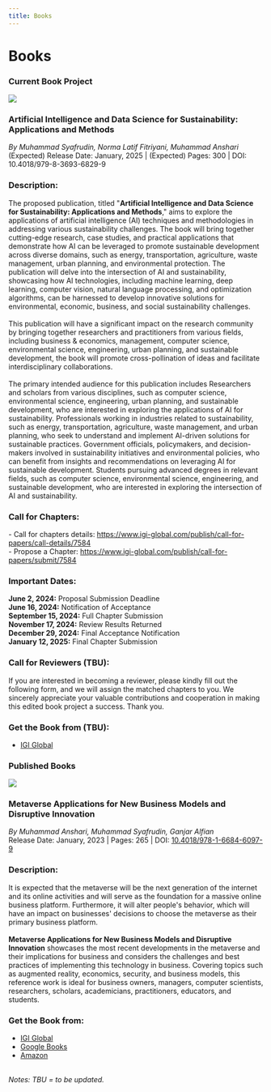 ```yaml
---
title: Books
---
```


# Books

### <highlight  color="#04be58">Current Book Project</highlight>

<div class="row">
<div class="col col--2"><img src="/updates/comingsoon.png"/></div>
<div class="col col--10">
<h3>Artificial Intelligence and Data Science for Sustainability: Applications and Methods</h3>
<i>By Muhammad Syafrudin, Norma Latif Fitriyani, Muhammad Anshari</i>
<br/>(Expected) Release Date: January, 2025 | (Expected) Pages: 300 | DOI: 10.4018/979-8-3693-6829-9
<br/>
<h3>Description:</h3>
The proposed publication, titled "<b>Artificial Intelligence and Data Science for Sustainability: Applications and Methods</b>," aims to explore the applications of artificial intelligence (AI) techniques and methodologies in addressing various sustainability challenges. The book will bring together cutting-edge research, case studies, and practical applications that demonstrate how AI can be leveraged to promote sustainable development across diverse domains, such as energy, transportation, agriculture, waste management, urban planning, and environmental protection. The publication will delve into the intersection of AI and sustainability, showcasing how AI technologies, including machine learning, deep learning, computer vision, natural language processing, and optimization algorithms, can be harnessed to develop innovative solutions for environmental, economic, business, and social sustainability challenges.
<br/><br/>
This publication will have a significant impact on the research community by bringing together researchers and practitioners from various fields, including business & economics, management, computer science, environmental science, engineering, urban planning, and sustainable development, the book will promote cross-pollination of ideas and facilitate interdisciplinary collaborations.
<br/><br/>
The primary intended audience for this publication includes Researchers and scholars from various disciplines, such as computer science, environmental science, engineering, urban planning, and sustainable development, who are interested in exploring the applications of AI for sustainability. Professionals working in industries related to sustainability, such as energy, transportation, agriculture, waste management, and urban planning, who seek to understand and implement AI-driven solutions for sustainable practices. Government officials, policymakers, and decision-makers involved in sustainability initiatives and environmental policies, who can benefit from insights and recommendations on leveraging AI for sustainable development. Students pursuing advanced degrees in relevant fields, such as computer science, environmental science, engineering, and sustainable development, who are interested in exploring the intersection of AI and sustainability.<br/>

<h3>Call for Chapters:</h3>
- Call for chapters details: <a target='_blank' alt='link' rel='noopener noreferrer' href='https://www.igi-global.com/publish/call-for-papers/call-details/7584'>https://www.igi-global.com/publish/call-for-papers/call-details/7584</a>
<br/> - Propose a Chapter: <a target='_blank' alt='link' rel='noopener noreferrer' href='https://www.igi-global.com/publish/call-for-papers/submit/7584'>https://www.igi-global.com/publish/call-for-papers/submit/7584</a>
<br/>
<h3>Important Dates:</h3>
<b>June 2, 2024:</b> Proposal Submission Deadline
<br/><b>June 16, 2024:</b> Notification of Acceptance
<br/><b>September 15, 2024:</b> Full Chapter Submission
<br/><b>November 17, 2024:</b> Review Results Returned
<br/><b>December 29, 2024:</b> Final Acceptance Notification
<br/><b>January 12, 2025:</b> Final Chapter Submission
<br/>

<h3>Call for Reviewers (TBU):</h3>
If you are interested in becoming a reviewer, please kindly fill out the following form, and we will assign the matched chapters to you. We sincerely appreciate your valuable contributions and cooperation in making this edited book project a success. Thank you.
<br/>
<h3>Get the Book from (TBU):</h3>
<ul>
<li><a target='_blank' alt='link' rel='noopener noreferrer' href='https://www.igi-global.com/book/artificial-intelligence-data-science-sustainability/345966'>IGI Global</a></li>
</ul>
</div>
</div>

### <highlight  color="#0184c6">Published Books</highlight>

<div class="row">
<div class="col col--2"><img src="/updates/metaverse-book.jpg"/></div>
<div class="col col--10">
<h3>Metaverse Applications for New Business Models and Disruptive Innovation
</h3>
<i>By Muhammad Anshari, Muhammad Syafrudin, Ganjar Alfian</i>
<br/>Release Date: January, 2023 | Pages: 265 | DOI: <a target='_blank' alt='link' rel='noopener noreferrer' href='https://doi.org/10.4018/978-1-6684-6097-9'>10.4018/978-1-6684-6097-9</a><br/>
<h3>Description:</h3>
It is expected that the metaverse will be the next generation of the internet and its online activities and will serve as the foundation for a massive online business platform. Furthermore, it will alter people's behavior, which will have an impact on businesses' decisions to choose the metaverse as their primary business platform.
<br/><br/>
<b>Metaverse Applications for New Business Models and Disruptive Innovation</b> showcases the most recent developments in the metaverse and their implications for business and considers the challenges and best practices of implementing this technology in business. Covering topics such as augmented reality, economics, security, and business models, this reference work is ideal for business owners, managers, computer scientists, researchers, scholars, academicians, practitioners, educators, and students.<br/>
<h3>Get the Book from:</h3>
<ul>
<li><a target='_blank' alt='link' rel='noopener noreferrer' href='https://www.igi-global.com/book/metaverse-applications-new-business-models/299392'>IGI Global</a></li>
<li><a target='_blank' alt='link' rel='noopener noreferrer' href='https://www.google.co.kr/books/edition/_/EW-pEAAAQBAJ?hl=en'>Google Books</a></li>
<li><a target='_blank' alt='link' rel='noopener noreferrer' href='https://www.amazon.com/Metaverse-Applications-Business-Disruptive-Innovation/dp/166846098X'>Amazon</a></li>
</ul>
</div>
</div>

<br/>
<i>Notes: TBU = to be updated.</i>